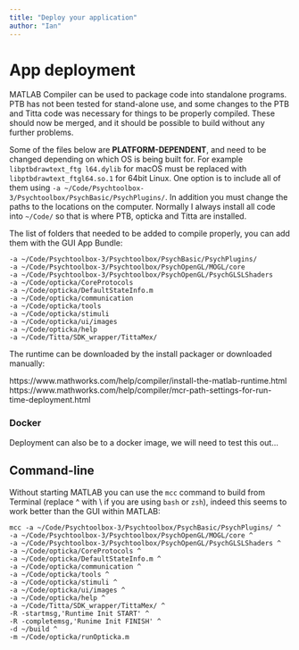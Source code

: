```yaml
---
title: "Deploy your application"
author: "Ian"
---
```


# App deployment

MATLAB Compiler can be used to package code into standalone programs. PTB has not been tested for stand-alone use, and some changes to the PTB and Titta code was necessary for things to be properly compiled. These should now be merged, and it should be possible to build without any further problems.

Some of the files below are **PLATFORM-DEPENDENT**, and need to be changed depending on which OS is being built for. For example `libptbdrawtext_ftg
l64.dylib` for macOS must be replaced with `libptbdrawtext_ftgl64.so.1` for 64bit Linux. One option is to include all of them using `-a ~/Code/Psychtoolbox-3/Psychtoolbox/PsychBasic/PsychPlugins/`. In addition you must change the paths to the locations on the computer. Normally I always install all code into `~/Code/` so that is where PTB, opticka and Titta are installed.

The list of folders that needed to be added to compile properly, you can add them with the GUI App Bundle:

```
-a ~/Code/Psychtoolbox-3/Psychtoolbox/PsychBasic/PsychPlugins/
-a ~/Code/Psychtoolbox-3/Psychtoolbox/PsychOpenGL/MOGL/core 
-a ~/Code/Psychtoolbox-3/Psychtoolbox/PsychOpenGL/PsychGLSLShaders 
-a ~/Code/opticka/CoreProtocols 
-a ~/Code/opticka/DefaultStateInfo.m 
-a ~/Code/opticka/communication 
-a ~/Code/opticka/tools 
-a ~/Code/opticka/stimuli 
-a ~/Code/opticka/ui/images 
-a ~/Code/opticka/help 
-a ~/Code/Titta/SDK_wrapper/TittaMex/ 
```

The runtime can be downloaded by the install packager or downloaded manually:

https://www.mathworks.com/help/compiler/install-the-matlab-runtime.html
https://www.mathworks.com/help/compiler/mcr-path-settings-for-run-time-deployment.html

### Docker

Deployment can also be to a docker image, we will need to test this out...

## Command-line

Without starting MATLAB you can use the `mcc` command to build from Terminal (replace ^ with \\ if you are using `bash` or `zsh`), indeed this seems to work better than the GUI within MATLAB:

```
mcc -a ~/Code/Psychtoolbox-3/Psychtoolbox/PsychBasic/PsychPlugins/ ^
-a ~/Code/Psychtoolbox-3/Psychtoolbox/PsychOpenGL/MOGL/core ^
-a ~/Code/Psychtoolbox-3/Psychtoolbox/PsychOpenGL/PsychGLSLShaders ^
-a ~/Code/opticka/CoreProtocols ^
-a ~/Code/opticka/DefaultStateInfo.m ^
-a ~/Code/opticka/communication ^
-a ~/Code/opticka/tools ^
-a ~/Code/opticka/stimuli ^
-a ~/Code/opticka/ui/images ^
-a ~/Code/opticka/help ^
-a ~/Code/Titta/SDK_wrapper/TittaMex/ ^
-R -startmsg,'Runtime Init START' ^
-R -completemsg,'Runime Init FINISH' ^
-d ~/build ^
-m ~/Code/opticka/runOpticka.m
```

